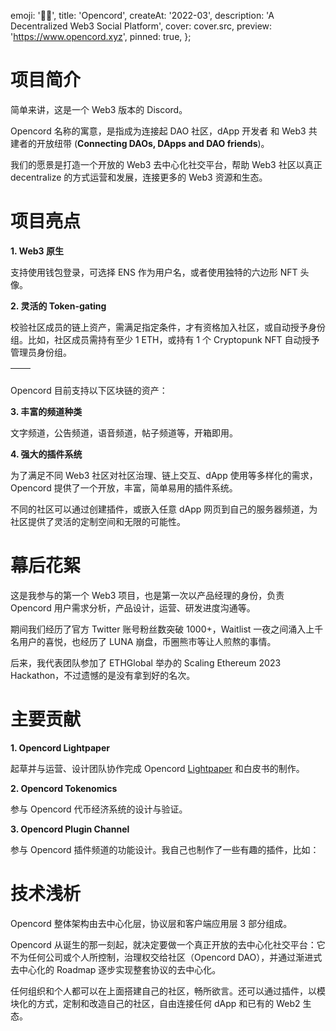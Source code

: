
  emoji: '🏴‍☠️',
  title: 'Opencord',
  createAt: '2022-03',
  description: 'A Decentralized Web3 Social Platform',
  cover: cover.src,
  preview: 'https://www.opencord.xyz',
  pinned: true,
};

# 项目简介

简单来讲，这是一个 Web3 版本的 Discord。

Opencord 名称的寓意，是指成为连接起 DAO 社区，dApp 开发者 和 Web3 共建者的开放纽带 (**Connecting DAOs, DApps and DAO friends**)。

我们的愿景是打造一个开放的 Web3 去中心化社交平台，帮助 Web3 社区以真正 decentralize 的方式运营和发展，连接更多的 Web3 资源和生态。

# 项目亮点

**1. Web3 原生**

支持使用钱包登录，可选择 ENS 作为用户名，或者使用独特的六边形 NFT 头像。


<BaseImage src={profile.src} alt="个人主页 Web3 Identity Showcase" />

**2. 灵活的 Token-gating**

校验社区成员的链上资产，需满足指定条件，才有资格加入社区，或自动授予身份组。比如，社区成员需持有至少 1 ETH，或持有 1 个 Cryptopunk NFT 自动授予管理员身份组。



| <TableImage src={server.src} /> | <TableImage src={join.src} /> |
| :-----------------------------: | :---------------------------: |

Opencord 目前支持以下区块链的资产：


<BaseImage src={chains.src} alt="Token-gating 多链支持" />

**3. 丰富的频道种类**

文字频道，公告频道，语音频道，帖子频道等，开箱即用。


<BaseImage src={text.src} alt="文字频道" />


<BaseImage src={voice.src} alt="语音频道" />


<BaseImage src={forum.src} alt="帖子频道" />

**4. 强大的插件系统**

为了满足不同 Web3 社区对社区治理、链上交互、dApp 使用等多样化的需求，Opencord 提供了一个开放，丰富，简单易用的插件系统。

不同的社区可以通过创建插件，或嵌入任意 dApp 网页到自己的服务器频道，为社区提供了灵活的定制空间和无限的可能性。


<BaseImage src={kyberswap.src} alt="KyberSwap" />


<BaseImage src={opensea.src} alt="OpenSea" />


<BaseImage src={stableDiffusion.src} alt="Stable Diffusion" />

# 幕后花絮

这是我参与的第一个 Web3 项目，也是第一次以产品经理的身份，负责 Opencord 用户需求分析，产品设计，运营、研发进度沟通等。

期间我们经历了官方 Twitter 账号粉丝数突破 1000+，Waitlist 一夜之间涌入上千名用户的喜悦，也经历了 LUNA 崩盘，币圈熊市等让人煎熬的事情。

后来，我代表团队参加了 ETHGlobal 举办的 Scaling Ethereum 2023 Hackathon，不过遗憾的是没有拿到好的名次。

# 主要贡献

**1. Opencord Lightpaper**

起草并与运营、设计团队协作完成 Opencord [Lightpaper](https://www.opencord.xyz/lightpaper/) 和白皮书的制作。


<a href="https://www.opencord.xyz/lightpaper/" target="_blank">
  <BaseImage src={lightpaper.src} alt="Opencord Lightpaper" />
</a>

**2. Opencord Tokenomics**

参与 Opencord 代币经济系统的设计与验证。


<BaseImage src={token.src} />


<BaseImage src={schedule.src} alt="10 Year Token Release Schedule" />

**3. Opencord Plugin Channel**

参与 Opencord 插件频道的功能设计。我自己也制作了一些有趣的插件，比如：


<BaseImage src={cryptoHeatmap.src} alt="Crypto Heatmap" />


<BaseImage src={chat.src} alt="WeChat GPT" />

# 技术浅析

Opencord 整体架构由去中心化层，协议层和客户端应用层 3 部分组成。


<BaseImage src={architecture.src} alt="Opencord Architecture" />

Opencord 从诞生的那一刻起，就决定要做一个真正开放的去中心化社交平台：它不为任何公司或个人所控制，治理权交给社区（Opencord DAO），并通过渐进式去中心化的 Roadmap 逐步实现整套协议的去中心化。

任何组织和个人都可以在上面搭建自己的社区，畅所欲言。还可以通过插件，以模块化的方式，定制和改造自己的社区，自由连接任何 dApp 和已有的 Web2 生态。


<BaseImage src={banner.src} alt="共创未来" />
